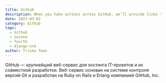 ```yaml
---
title: Github
description: When you take actions across GitHub, we’ll provide links to that activity here.
date: 2023-03-02
category: Github
tags: 
  - Github
  - second
  - fourth
  - django-orm
author: Trisha Teen
---
```


GitHub — крупнейший веб-сервис для хостинга IT-проектов и их совместной разработки. Веб-сервис основан на системе контроля версий Git и разработан на Ruby on Rails и Erlang компанией GitHub, Inc.

